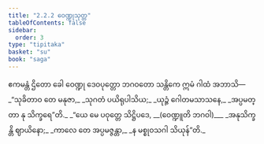 ```yaml
---
title: "2.2.2 ဝေဏ္ဍုသုတ္တ"
tableOfContents: false
sidebar:
  order: 3
type: "tipitaka"
basket: "su"
book: "saga"
---
```



<DynamicBreadcrumb />

<Division number="93" book="saga">

<Paragraph number="433" book="saga">
ဧကမန္တံ ဌိတော ခေါ ဝေဏ္ဍု ဒေဝပုတ္တော ဘဂဝတော သန္တိကေ ဣမံ ဂါထံ အဘာသိ—
</Paragraph>

<Paragraph number="434" type="verses" book="saga">
_“သုခိတာဝ တေ မနုဇာ,_  
_သုဂတံ ပယိရုပါသိယ;_  
_ယုဉ္ဇံ ဂေါတမသာသနေ,_  
_အပ္ပမတ္တာ နု သိက္ခရေ”တိ._  

</Paragraph>

<Paragraph number="435" type="verses" book="saga">
_“ယေ မေ ပဝုတ္တေ သိဋ္ဌိပဒေ, __(ဝေဏ္ဍူတိ ဘဂဝါ)___  
_အနုသိက္ခန္တိ ဈာယိနော;_  
_ကာလေ တေ အပ္ပမဇ္ဇန္တာ,_  
_န မစ္စုဝသဂါ သိယုန်”တိ._
</Paragraph>
</Division>